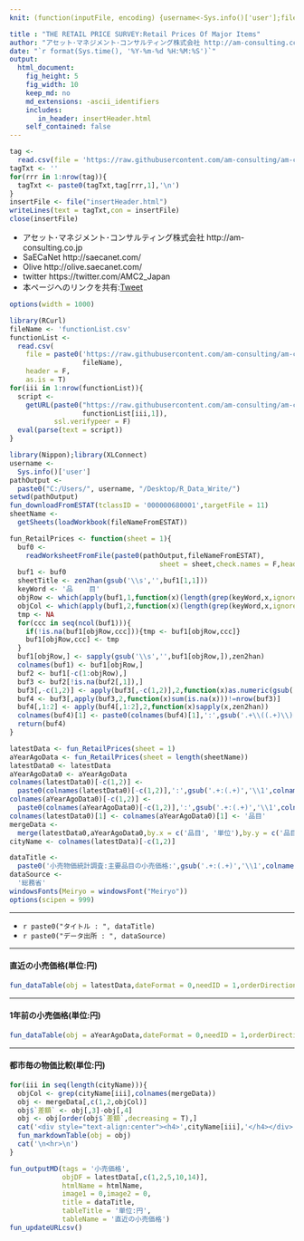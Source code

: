 ```yaml
---
knit: (function(inputFile, encoding) {username<-Sys.info()['user'];fileName<-'defaultPath.csv';pathToFile <-paste0('C:/Users/', username,'/Desktop/pathToCSV/');setwd(pathToFile);buf0<-read.csv(fileName,header = F,skip = 0,stringsAsFactor = F,check.names = F,fileEncoding = 'utf-8');timeStamp<-format(Sys.time(),'%Y%m%d%H%M%S');htmlName<-'RetailPricesOfMajorItems';rmarkdown::render(inputFile, encoding = encoding, output_file = paste0('C:/Users/',username,buf0[2,1],'charts/','am-consulting.co.jp-',htmlName,'.html')) })

title : "THE RETAIL PRICE SURVEY:Retail Prices Of Major Items"
author: "アセット･マネジメント･コンサルティング株式会社 http://am-consulting.co.jp"
date: "`r format(Sys.time(), '%Y-%m-%d %H:%M:%S')`"
output: 
  html_document:
    fig_height: 5
    fig_width: 10
    keep_md: no
    md_extensions: -ascii_identifiers 
    includes:
       in_header: insertHeader.html
    self_contained: false
---
```


```r
tag <-
  read.csv(file = 'https://raw.githubusercontent.com/am-consulting/am-consulting.github.io/master/components/insertHeader.csv',header = F,fileEncoding = 'UTF8')
tagTxt <- ''
for(rrr in 1:nrow(tag)){
  tagTxt <- paste0(tagTxt,tag[rrr,1],'\n')
}
insertFile <- file("insertHeader.html")
writeLines(text = tagTxt,con = insertFile)
close(insertFile)
```

<style>.main-container {max-width : 1000px;}</style>

- アセット･マネジメント･コンサルティング株式会社 http://am-consulting.co.jp
- SaECaNet http://saecanet.com/
- Olive http://olive.saecanet.com/
- twitter https://twitter.com/AMC2_Japan
- 本ページへのリンクを共有:<a href="https://twitter.com/share" class="twitter-share-button" data-via="AMC2_Japan" data-size="large">Tweet</a> <script>!function(d,s,id){var js,fjs=d.getElementsByTagName(s)[0],p=/^http:/.test(d.location)?'http':'https';if(!d.getElementById(id)){js=d.createElement(s);js.id=id;js.src=p+'://platform.twitter.com/widgets.js';fjs.parentNode.insertBefore(js,fjs);}}(document, 'script', 'twitter-wjs');</script>

```r
options(width = 1000)
```

```r
library(RCurl)
fileName <- 'functionList.csv'
functionList <-
  read.csv(
    file = paste0('https://raw.githubusercontent.com/am-consulting/am-consulting.github.io/master/csv/',
                  fileName),
    header = F,
    as.is = T)
for(iii in 1:nrow(functionList)){
  script <- 
    getURL(paste0("https://raw.githubusercontent.com/am-consulting/am-consulting.github.io/master/", 
                  functionList[iii,1]),
           ssl.verifypeer = F)
  eval(parse(text = script))
}
```

```r
library(Nippon);library(XLConnect)
username <- 
  Sys.info()['user']
pathOutput <- 
  paste0("C:/Users/", username, "/Desktop/R_Data_Write/")
setwd(pathOutput)
fun_downloadFromESTAT(tclassID = '000000680001',targetFile = 11)
sheetName <-
  getSheets(loadWorkbook(fileNameFromESTAT))
```

```r
fun_RetailPrices <- function(sheet = 1){
  buf0 <-
    readWorksheetFromFile(paste0(pathOutput,fileNameFromESTAT), 
                                     sheet = sheet,check.names = F,header = F)
  buf1 <- buf0
  sheetTitle <- zen2han(gsub('\\s','',buf1[1,1]))
  keyWord <- '品    目'
  objRow <- which(apply(buf1,1,function(x)(length(grep(keyWord,x,ignore.case = T))))!=0)
  objCol <- which(apply(buf1,2,function(x)(length(grep(keyWord,x,ignore.case = T))))!=0)
  tmp <- NA
  for(ccc in seq(ncol(buf1))){
    if(!is.na(buf1[objRow,ccc])){tmp <- buf1[objRow,ccc]}
    buf1[objRow,ccc] <- tmp
  }
  buf1[objRow,] <- sapply(gsub('\\s','',buf1[objRow,]),zen2han)
  colnames(buf1) <- buf1[objRow,]
  buf2 <- buf1[-c(1:objRow),]
  buf3 <- buf2[!is.na(buf2[,1]),]
  buf3[,-c(1,2)] <- apply(buf3[,-c(1,2)],2,function(x)as.numeric(gsub(',','',x)))
  buf4 <- buf3[,apply(buf3,2,function(x)sum(is.na(x)))!=nrow(buf3)]
  buf4[,1:2] <- apply(buf4[,1:2],2,function(x)sapply(x,zen2han))
  colnames(buf4)[1] <- paste0(colnames(buf4)[1],':',gsub('.+\\((.+)\\)','\\1',sheetTitle))
  return(buf4)
}
```

```r
latestData <- fun_RetailPrices(sheet = 1)
aYearAgoData <- fun_RetailPrices(sheet = length(sheetName))
latestData0 <- latestData
aYearAgoData0 <- aYearAgoData
colnames(latestData0)[-c(1,2)] <-
  paste0(colnames(latestData0)[-c(1,2)],':',gsub('.+:(.+)','\\1',colnames(latestData0)[1]))
colnames(aYearAgoData0)[-c(1,2)] <-
  paste0(colnames(aYearAgoData0)[-c(1,2)],':',gsub('.+:(.+)','\\1',colnames(aYearAgoData0)[1]))
colnames(latestData0)[1] <- colnames(aYearAgoData0)[1] <- '品目'
mergeData <-
  merge(latestData0,aYearAgoData0,by.x = c('品目', '単位'),by.y = c('品目', '単位'))
cityName <- colnames(latestData)[-c(1,2)]
```

```r
dataTitle <- 
  paste0('小売物価統計調査:主要品目の小売価格:',gsub('.+:(.+)','\\1',colnames(latestData)[1]))
dataSource <- 
  '総務省'
windowsFonts(Meiryo = windowsFont("Meiryo"))
options(scipen = 999)
```

***

- `r paste0("タイトル : ", dataTitle)`
- `r paste0("データ出所 : ", dataSource)`

***

#### 直近の小売価格(単位:円)

```r
fun_dataTable(obj = latestData,dateFormat = 0,needID = 1,orderDirection = 'asc',leftcolumns = 2)
```

***
#### 1年前の小売価格(単位:円)

```r
fun_dataTable(obj = aYearAgoData,dateFormat = 0,needID = 1,orderDirection = 'asc',leftcolumns = 2)
```

***
#### 都市毎の物価比較(単位:円)

```r
for(iii in seq(length(cityName))){
  objCol <- grep(cityName[iii],colnames(mergeData))
  obj <- mergeData[,c(1,2,objCol)]
  obj$`差額` <- obj[,3]-obj[,4]
  obj <- obj[order(obj$`差額`,decreasing = T),]
  cat('<div style="text-align:center"><h4>',cityName[iii],'</h4></div>')
  fun_markdownTable(obj = obj)
  cat('\n<hr>\n')
}
```

```r
fun_outputMD(tags = '小売価格',
             objDF = latestData[,c(1,2,5,10,14)],
             htmlName = htmlName,
             image1 = 0,image2 = 0,
             title = dataTitle,
             tableTitle = '単位:円',
             tableName = '直近の小売価格')
fun_updateURLcsv()
```

<script>MakeNegative();</script>
<script>
  (function(i,s,o,g,r,a,m){i['GoogleAnalyticsObject']=r;i[r]=i[r]||function(){
  (i[r].q=i[r].q||[]).push(arguments)},i[r].l=1*new Date();a=s.createElement(o),
  m=s.getElementsByTagName(o)[0];a.async=1;a.src=g;m.parentNode.insertBefore(a,m)
  })(window,document,'script','https://www.google-analytics.com/analytics.js','ga');

  ga('create', 'UA-3077339-5', 'auto');
  ga('send', 'pageview');

</script>
